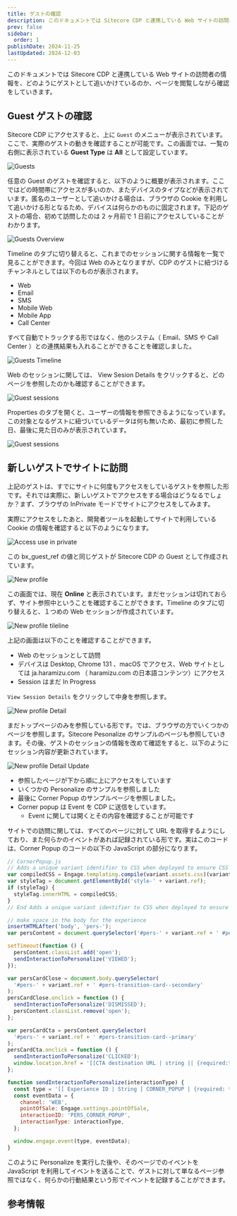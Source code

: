 ```yaml
---
title: ゲストの確認
description: このドキュメントでは Sitecore CDP と連携している Web サイトの訪問者の情報を、どのようにゲストとして追いかけているのか、ページを閲覧しながら確認をしていきます。
prev: false
sidebar:
  order: 1
publishDate: 2024-11-25
lastUpdated: 2024-12-03
---
```



このドキュメントでは Sitecore CDP と連携している Web サイトの訪問者の情報を、どのようにゲストとして追いかけているのか、ページを閲覧しながら確認をしていきます。

## Guest ゲストの確認

Sitecore CDP にアクセスすると、上に `Guest` のメニューが表示されています。ここで、実際のゲストの動きを確認することが可能です。この画面では、一覧の右側に表示されている **Guest Type** は **All** として設定しています。

![Guests](../../../assets/cdp/guest01.png)

任意の Guest のゲストを確認すると、以下のように概要が表示されます。ここではどの時間帯にアクセスが多いのか、またデバイスのタイプなどが表示されています。匿名のユーザーとして追いかける場合は、ブラウザの Cookie を利用して追いかける形となるため、デバイスは何らかのものに固定されます。下記のゲストの場合、初めて訪問したのは 2 ヶ月前で 1 日前にアクセスしていることがわかります。

![Guests Overview](../../../assets/cdp/guest02.png)

Timeline のタブに切り替えると、これまでのセッションに関する情報を一覧で見ることができます。今回は Web のみとなりますが、CDP のゲストに紐づけるチャンネルとしては以下のものが表示されます。

- Web
- Email
- SMS
- Mobile Web
- Mobile App
- Call Center

すべて自動でトラックする形ではなく、他のシステム（ Email、SMS や Call Center ）との連携結果も入れることができることを確認しました。

![Guests Timeline](../../../assets/cdp/guest03.png)

Web のセッションに関しては、 View Sesion Details をクリックすると、どのページを参照したのかも確認することができます。

![Guest sessions](../../../assets/cdp/guest04.png)

Properties のタブを開くと、ユーザーの情報を参照できるようになっています。この対象となるゲストに紐づいているデータは何も無いため、最初に参照した日、最後に見た日のみが表示されています。

![Guest sessions](../../../assets/cdp/guest05.png)

## 新しいゲストでサイトに訪問

上記のゲストは、すでにサイトに何度もアクセスをしているゲストを参照した形です。それでは実際に、新しいゲストでアクセスをする場合はどうなるでしょか？まず、ブラウザの InPrivate モードでサイトにアクセスをしてみます。

実際にアクセスをしたあと、開発者ツールを起動してサイトで利用している Cookie の情報を確認すると以下のようになります。

![Access use in private](../../../assets/cdp/guest06.png)

この bx_guest_ref の値と同じゲストが Sitecore CDP の Guest として作成されています。

![New profile](../../../assets/cdp/guest07.png)

この画面では、現在 **Online** と表示されています。まだセッションは切れておらず、サイト参照中ということを確認することができます。Timeline のタブに切り替えると、１つめの Web セッションが作成されています。

![New profile tileline](../../../assets/cdp/guest08.png)

上記の画面は以下のことを確認することができます。

- Web のセッションとして訪問
- デバイスは Desktop, Chrome 131 、macOS でアクセス、Web サイトとしては ja.haramizu.com （ haramizu.com の日本語コンテンツ）にアクセス
- Session はまだ In Progress

`View Session Details` をクリックして中身を参照します。

![New profile Detail](../../../assets/cdp/guest09.png)

まだトップページのみを参照している形です。では、ブラウザの方でいくつかのページを参照します。Sitecore Pesonalize のサンプルのページも参照していきます。その後、ゲストのセッションの情報を改めて確認をすると、以下のようにセッション内容が更新されています。

![New profile Detail Update](../../../assets/cdp/guest10.png)

- 参照したページが下から順に上にアクセスをしています
- いくつかの Personalize のサンプルを参照しました
- 最後に Corner Popup のサンプルページを参照しました。
- Corner popup は Event を CDP に送信をしています。
  - Event に関しては開くとその内容を確認することが可能です

サイトでの訪問に関しては、すべてのページに対して URL を取得するようにしており、また何らかのイベントがあれば記録されている形です。実はこのコードは、Corner Popup のコードの以下の JavaScript の部分になります。

```js {16,23}
// CornerPopup.js
// Adds a unique variant identifier to CSS when deployed to ensure CSS does not impact styling of other elements.
var compiledCSS = Engage.templating.compile(variant.assets.css)(variant);
var styleTag = document.getElementById('style-' + variant.ref);
if (styleTag) {
  styleTag.innerHTML = compiledCSS;
}
// End Adds a unique variant identifier to CSS when deployed to ensure CSS does not impact styling of other elements.

// make space in the body for the experience
insertHTMLAfter('body', 'pers-');
var persContent = document.querySelector('#pers-' + variant.ref + ' #pers-transition-card');

setTimeout(function () {
  persContent.classList.add('open');
  sendInteractionToPersonalize('VIEWED');
});

var persCardClose = document.body.querySelector(
  '#pers-' + variant.ref + ' #pers-transition-card--secondary'
);
persCardClose.onclick = function () {
  sendInteractionToPersonalize('DISMISSED');
  persContent.classList.remove('open');
};

var persCardCta = persContent.querySelector(
  '#pers-' + variant.ref + ' #pers-transition-card--primary'
);
persCardCta.onclick = function () {
  sendInteractionToPersonalize('CLICKED');
  window.location.href = '[[CTA destination URL | string || {required:true, group: CTA Button}]]';
};

function sendInteractionToPersonalize(interactionType) {
  const type = '[[ Experience ID | String | CORNER_POPUP | {required: true}]]_INTERACTION';
  const eventData = {
    channel: 'WEB',
    pointOfSale: Engage.settings.pointOfSale,
    interactionID: 'PERS_CORNER_POPUP',
    interactionType: interactionType,
  };

  window.engage.event(type, eventData);
}
```

このように Personalize を実行した後や、そのページでのイベントを JavaScript を利用してイベントを送ることで、ゲストに対して単なるページ参照ではなく、何らかの行動結果という形でイベントを記録することができます。

## 参考情報

<LinkCard
  title="Identifying guests in Sitecore CDP"
  href="https://doc.sitecore.com/cdp/en/users/sitecore-cdp/identifying-guests-in-sitecore-cdp.html"
  target="_blank"
/>

